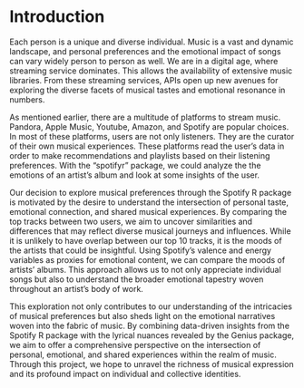 # Introduction
Each person is a unique and diverse individual. Music is a vast and dynamic landscape, and personal preferences and the emotional impact of songs can vary widely person to person as well. We are in a digital age, where streaming service dominates. This allows the availability of extensive music libraries. From these streaming services, APIs open up new avenues for exploring the diverse facets of musical tastes and emotional resonance in numbers. 

As mentioned earlier, there are a multitude of platforms to stream music. Pandora, Apple Music, Youtube, Amazon, and Spotify are popular choices. In most of these platforms, users are not only listeners. They are the curator of their own musical experiences. These platforms read the user’s data in order to make recommendations and playlists based on their listening preferences. With the “spotifyr” package, we could analyze the the emotions of an artist’s album and look at some insights of the user. 
 
Our decision to explore musical preferences through the Spotify R package is motivated by the desire to understand the intersection of personal taste, emotional connection, and shared musical experiences. By comparing the top tracks between two users, we aim to uncover similarities and differences that may reflect diverse musical journeys and influences. While it is unlikely to have overlap between our top 10 tracks, it is the moods of the artists that could be insightful. Using Spotify's valence and energy variables as proxies for emotional content, we can compare the moods of artists’ albums. This approach allows us to not only appreciate individual songs but also to understand the broader emotional tapestry woven throughout an artist's body of work.

This exploration not only contributes to our understanding of the intricacies of musical preferences but also sheds light on the emotional narratives woven into the fabric of music. By combining data-driven insights from the Spotify R package with the lyrical nuances revealed by the Genius package, we aim to offer a comprehensive perspective on the intersection of personal, emotional, and shared experiences within the realm of music. Through this project, we hope to unravel the richness of musical expression and its profound impact on individual and collective identities.
